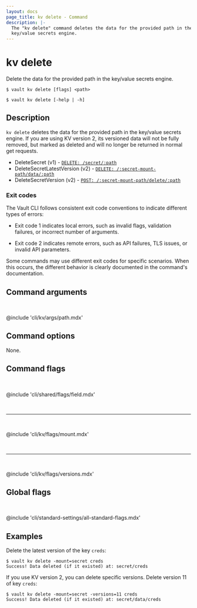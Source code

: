 ```yaml
---
layout: docs
page_title: kv delete - Command
description: |-
  The "kv delete" command deletes the data for the provided path in the 
  key/value secrets engine.
---
```


# kv delete

Delete the data for the provided path in the key/value secrets engine.

<CodeBlockConfig hideClipboard>

```shell-session
$ vault kv delete [flags] <path>

$ vault kv delete [-help | -h]
```

</CodeBlockConfig>

## Description

`kv delete` deletes the data for the provided path in the key/value secrets
engine. If you are using KV version 2, its versioned data will not be fully
removed, but marked as deleted and will no longer be returned in normal get
requests.

<Tip title="Related API endpoints">

- DeleteSecret (v1) - [`DELETE: /secret/:path`](/vault/api-docs/secret/kv/kv-v1#delete-secret)
- DeleteSecretLatestVersion (v2) - [`DELETE: /:secret-mount-path/data/:path`](/vault/api-docs/secret/kv/kv-v2#delete-latest-version-of-secret)
- DeleteSecretVersion (v2) - [`POST: /:secret-mount-path/delete/:path`](/vault/api-docs/secret/kv/kv-v2#delete-secret-versions)

</Tip>

### Exit codes

The Vault CLI follows consistent exit code conventions to indicate different 
types of errors:

- Exit code 1 indicates local errors, such as invalid flags, validation 
  failures, or incorrect number of arguments.

- Exit code 2 indicates remote errors, such as API failures, TLS issues, or 
  invalid API parameters.

Some commands may use different exit codes for specific scenarios. When this 
occurs, the different behavior is clearly documented in the command's 
documentation.

## Command arguments

<br />

@include 'cli/kv/args/path.mdx'

## Command options

None.

## Command flags

<br />

@include 'cli/shared/flags/field.mdx'

<br /><hr /><br />

@include 'cli/kv/flags/mount.mdx'

<br /><hr /><br />

@include 'cli/kv/flags/versions.mdx'

## Global flags

<br />

@include 'cli/standard-settings/all-standard-flags.mdx'

## Examples

Delete the latest version of the key `creds`:

```shell-session
$ vault kv delete -mount=secret creds
Success! Data deleted (if it existed) at: secret/creds
```

If you use KV version 2, you can delete specific versions. Delete version 11 of 
key `creds`:

```shell-session
$ vault kv delete -mount=secret -versions=11 creds
Success! Data deleted (if it existed) at: secret/data/creds
```